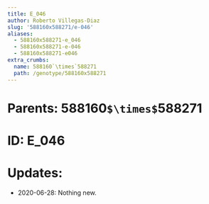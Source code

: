 ```yaml
---
title: E_046
author: Roberto Villegas-Diaz
slug: '588160x588271/e-046'
aliases:
  - 588160x588271-e_046
  - 588160x588271-e-046
  - 588160x588271-e046
extra_crumbs:
  name: 588160`\times`588271
  path: /genotype/588160x588271
---
```


# **Parents**: 588160`$\times$`588271
# **ID**: E_046
# **Updates**: 
 - 2020-06-28: Nothing new.
